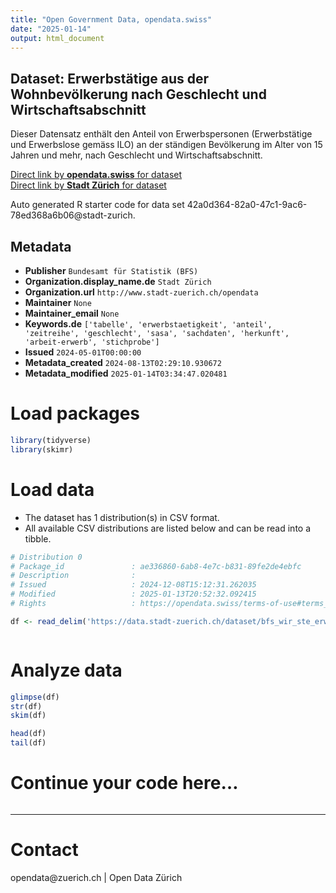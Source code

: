```yaml
---
title: "Open Government Data, opendata.swiss"
date: "2025-01-14"
output: html_document
---
```


## Dataset: Erwerbstätige aus der Wohnbevölkerung nach Geschlecht und Wirtschaftsabschnitt

Dieser Datensatz enthält den Anteil von Erwerbspersonen (Erwerbstätige und Erwerbslose gemäss ILO) an der ständigen Bevölkerung im Alter von 15 Jahren und mehr, nach Geschlecht und Wirtschaftsabschnitt.


[Direct link by **opendata.swiss** for dataset](https://opendata.swiss/de/dataset/erwerbstatige-aus-der-wohnbevolkerung-nach-geschlecht-und-wirtschaftsabschnitt1)<br>
[Direct link by **Stadt Zürich** for dataset](https://data.stadt-zuerich.ch/dataset/bfs_wir_ste_erwtge_wbev_geschl_wiabsch_od5051)

Auto generated R starter code for data set 42a0d364-82a0-47c1-9ac6-78ed368a6b06@stadt-zurich.

## Metadata

- **Publisher** `Bundesamt für Statistik (BFS)`
- **Organization.display_name.de** `Stadt Zürich`
- **Organization.url** `http://www.stadt-zuerich.ch/opendata`
- **Maintainer** `None`
- **Maintainer_email** `None`
- **Keywords.de** `['tabelle', 'erwerbstaetigkeit', 'anteil', 'zeitreihe', 'geschlecht', 'sasa', 'sachdaten', 'herkunft', 'arbeit-erwerb', 'stichprobe']`
- **Issued** `2024-05-01T00:00:00`
- **Metadata_created** `2024-08-13T02:29:10.930672`
- **Metadata_modified** `2025-01-14T03:34:47.020481`


# Load packages

```r

library(tidyverse)
library(skimr)

```

# Load data

-   The dataset has 1 distribution(s) in CSV format.
-   All available CSV distributions are listed below and can be read into a tibble.

```r

# Distribution 0
# Package_id               : ae336860-6ab8-4e7c-b831-89fe2de4ebfc
# Description              : 
# Issued                   : 2024-12-08T15:12:31.262035
# Modified                 : 2025-01-13T20:52:32.092415
# Rights                   : https://opendata.swiss/terms-of-use#terms_open

df <- read_delim('https://data.stadt-zuerich.ch/dataset/bfs_wir_ste_erwtge_wbev_geschl_wiabsch_od5051/download/WIR505OD5051.csv')



```

# Analyze data

```r

glimpse(df)
str(df)
skim(df)

head(df)
tail(df)

```

# Continue your code here...

```r

```

------------------------------------------------------------------------

# Contact

opendata@zuerich.ch | Open Data Zürich
